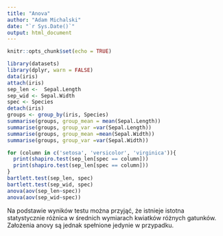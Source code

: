 ---
title: "Anova"
author: "Adam Michalski"
date: "`r Sys.Date()`"
output: html_document
---

```{r setup, include=FALSE}
knitr::opts_chunk$set(echo = TRUE)
```

```{r iris, warning=FALSE}
library(datasets)
library(dplyr, warn = FALSE)
data(iris)
attach(iris)
sep_len <-  Sepal.Length
sep_wid <- Sepal.Width
spec <- Species
detach(iris)
groups <- group_by(iris, Species)
summarise(groups, group_mean = mean(Sepal.Length))
summarise(groups, group_var =var(Sepal.Length))
summarise(groups, group_mean =mean(Sepal.Width))
summarise(groups, group_var =var(Sepal.Width))

for (column in c('setosa', 'versicolor', 'virginica')){
  print(shapiro.test(sep_len[spec == column]))
  print(shapiro.test(sep_len[spec == column]))
}
bartlett.test(sep_len, spec)
bartlett.test(sep_wid, spec)
anova(aov(sep_len~spec))
anova(aov(sep_wid~spec))
```
Na podstawie wyników testu można przyjąć, że istnieje istotna statystycznie różnica w średnich wymiarach kwiatków różnych gatunków. Założenia anovy są jednak spełnione jedynie w przypadku.

```{r}

```